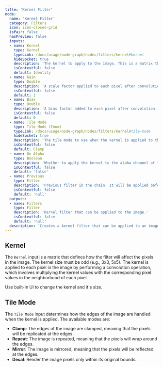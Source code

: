 ```yaml
---
title: 'Kernel Filter'
node:
  name: 'Kernel Filter'
  category: Filters
  icon: icon-closed-grid
  isPair: false
  hasPreview: false
  inputs:
  - name: Kernel
    type: Kernel
    typeLink: /docs/usage/node-graph/nodes/filters/kernel#kernel
    hideSocket: true
    description: 'The kernel to apply to the image. This is a matrix that defines how the filter will affect the pixels in the image. The kernel size must be odd (e.g., 3x3, 5x5).'
    isContextful: false
    default: Identity
  - name: Gain
    type: Double
    description: 'A scale factor applied to each pixel after convolution. This can be used to normalize the kernel, if it does not sum to 1. '
    isContextful: false
    default: 1
  - name: Bias
    type: Double
    description: 'A bias factor added to each pixel after convolution. '
    isContextful: false
    default: 0
  - name: Tile Mode
    type: Tile Mode (Enum)
    typeLink: /docs/usage/node-graph/nodes/filters/kernel#tile-mode
    hideSocket: true
    description: 'The tile mode to use when the kernel is applied to the image. This determines how the edges of the image are handled when the kernel is applied.'
    isContextful: false
    default: Clamp
  - name: On Alpha
    type: Boolean
    description: 'Whether to apply the kernel to the alpha channel of the image. If true, the kernel will be applied to the alpha channel as well as the RGB channels.'
    isContextful: false
    default: 'false'
  - name: Previous
    type: Filter
    description: 'Previous filter in the chain. It will be applied before the kernel filter.'
    isContextful: false
    default: 'null'
  outputs:
  - name: Filters
    type: Filter
    description: 'Kernel filter that can be applied to the image.'
    isContextful: false
    default: 'null'
  description: 'Creates a kernel filter that can be applied to an image. The filter applies a convolution operation using the specified kernel, which is a matrix that defines how the filter will affect the pixels in the image. The kernel size must be odd (e.g., 3x3, 5x5). The filter can also apply a gain and bias to the resulting pixel values, and it can be configured to apply to the alpha channel as well.'
---
```


## Kernel

The `Kernel` input is a matrix that defines how the filter will affect the pixels in the image. The kernel size must be odd (e.g., 3x3, 5x5). The kernel is applied to each pixel in the image by performing a convolution operation, which involves multiplying the kernel values with the corresponding pixel values in the neighborhood of each pixel.

Use built-in UI to change the kernel and it's size.

## Tile Mode

The `Tile Mode` input determines how the edges of the image are handled when the kernel is applied. The available modes are:
- **Clamp**: The edges of the image are clamped, meaning that the pixels will be replicated at the edges.
- **Repeat**: The image is repeated, meaning that the pixels will wrap around the edges.
- **Mirror**: The image is mirrored, meaning that the pixels will be reflected at the edges.
- **Decal**: Render the image pixels only within its original bounds.  